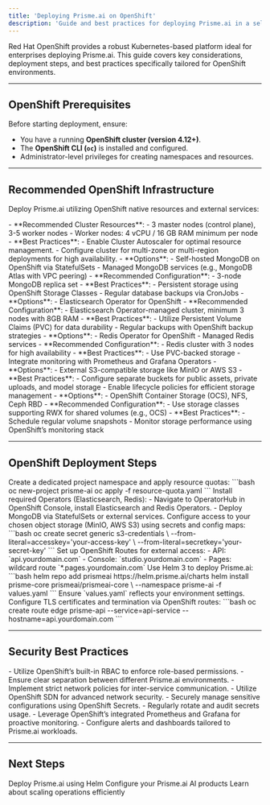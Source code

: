 ```yaml
---
title: 'Deploying Prisme.ai on OpenShift'
description: 'Guide and best practices for deploying Prisme.ai in a self-hosted environment on OpenShift.'
---
```


Red Hat OpenShift provides a robust Kubernetes-based platform ideal for enterprises deploying Prisme.ai. This guide covers key considerations, deployment steps, and best practices specifically tailored for OpenShift environments.

---

## OpenShift Prerequisites

Before starting deployment, ensure:

- You have a running **OpenShift cluster (version 4.12+)**.
- The **OpenShift CLI (`oc`)** is installed and configured.
- Administrator-level privileges for creating namespaces and resources.

---

## Recommended OpenShift Infrastructure

Deploy Prisme.ai utilizing OpenShift native resources and external services:

<AccordionGroup>

<Accordion title="OpenShift Cluster Configuration">
- **Recommended Cluster Resources**:
  - 3 master nodes (control plane), 3-5 worker nodes
  - Worker nodes: 4 vCPU / 16 GB RAM minimum per node
- **Best Practices**:
  - Enable Cluster Autoscaler for optimal resource management.
  - Configure cluster for multi-zone or multi-region deployments for high availability.
</Accordion>

<Accordion title="Database (MongoDB)">
- **Options**:
  - Self-hosted MongoDB on OpenShift via StatefulSets
  - Managed MongoDB services (e.g., MongoDB Atlas with VPC peering)
- **Recommended Configuration**:
  - 3-node MongoDB replica set
- **Best Practices**:
  - Persistent storage using OpenShift Storage Classes
  - Regular database backups via CronJobs
</Accordion>

<Accordion title="Search Engine (Elasticsearch)">
- **Options**:
  - Elasticsearch Operator for OpenShift
- **Recommended Configuration**:
  - Elasticsearch Operator-managed cluster, minimum 3 nodes with 8GB RAM
- **Best Practices**:
  - Utilize Persistent Volume Claims (PVC) for data durability
  - Regular backups with OpenShift backup strategies
</Accordion>

<Accordion title="Redis Cache">
- **Options**:
  - Redis Operator for OpenShift
  - Managed Redis services
- **Recommended Configuration**:
  - Redis cluster with 3 nodes for high availability
- **Best Practices**:
  - Use PVC-backed storage
  - Integrate monitoring with Prometheus and Grafana Operators
</Accordion>

<Accordion title="Object Storage (S3-Compatible)">
- **Options**:
  - External S3-compatible storage like MinIO or AWS S3
- **Best Practices**:
  - Configure separate buckets for public assets, private uploads, and model storage
  - Enable lifecycle policies for efficient storage management
</Accordion>

<Accordion title="Persistent Storage (OpenShift Storage Classes)">
- **Options**:
  - OpenShift Container Storage (OCS), NFS, Ceph RBD
- **Recommended Configuration**:
  - Use storage classes supporting RWX for shared volumes (e.g., OCS)
- **Best Practices**:
  - Schedule regular volume snapshots
  - Monitor storage performance using OpenShift’s monitoring stack
</Accordion>

</AccordionGroup>

---

## OpenShift Deployment Steps

<Steps>

<Step title="Create Project and Quotas">
Create a dedicated project namespace and apply resource quotas:
```bash
oc new-project prisme-ai
oc apply -f resource-quota.yaml
```
</Step>

<Step title="Set up Operators and Databases">
Install required Operators (Elasticsearch, Redis):
- Navigate to OperatorHub in OpenShift Console, install Elasticsearch and Redis Operators.
- Deploy MongoDB via StatefulSets or external services.
</Step>

<Step title="Deploy Object Storage Integration">
Configure access to your chosen object storage (MinIO, AWS S3) using secrets and config maps:
```bash
oc create secret generic s3-credentials \
  --from-literal=accesskey='your-access-key' \
  --from-literal=secretkey='your-secret-key'
```
</Step>

<Step title="Configure Routes and DNS">
Set up OpenShift Routes for external access:
- API: `api.yourdomain.com`
- Console: `studio.yourdomain.com`
- Pages: wildcard route `*.pages.yourdomain.com`
</Step>

<Step title="Deploy Prisme.ai via Helm">
Use Helm 3 to deploy Prisme.ai:
```bash
helm repo add prismeai https://helm.prisme.ai/charts
helm install prisme-core prismeai/prismeai-core \
  --namespace prisme-ai -f values.yaml
```
Ensure `values.yaml` reflects your environment settings.
</Step>

<Step title="Ingress & SSL with OpenShift Routes">
Configure TLS certificates and termination via OpenShift routes:
```bash
oc create route edge prisme-api --service=api-service --hostname=api.yourdomain.com
```
</Step>

</Steps>

---

## Security Best Practices

<CardGroup cols={2}>

<Card title="RBAC & Project Isolation" icon="shield-halved">
- Utilize OpenShift’s built-in RBAC to enforce role-based permissions.
- Ensure clear separation between different Prisme.ai environments.
</Card>

<Card title="Network Policies" icon="network-wired">
- Implement strict network policies for inter-service communication.
- Utilize OpenShift SDN for advanced network security.
</Card>

<Card title="Secrets Management" icon="key">
- Securely manage sensitive configurations using OpenShift Secrets.
- Regularly rotate and audit secrets usage.
</Card>

<Card title="Integrated Monitoring" icon="eye">
- Leverage OpenShift’s integrated Prometheus and Grafana for proactive monitoring.
- Configure alerts and dashboards tailored to Prisme.ai workloads.
</Card>

</CardGroup>

---

## Next Steps

<CardGroup cols={2}>
  <Card
    title="Helm Deployment"
    icon="ship"
    href="/self-hosting/kubernetes/helm"
  >
    Deploy Prisme.ai using Helm
  </Card>
  <Card title="Products Configuration" icon="store" href="/self-hosting/configuration/ai-store">
    Configure your Prisme.ai AI products
  </Card>
  <Card title="Operations Management" icon="scale-unbalanced" href="/self-hosting/operations/scaling">
    Learn about scaling operations efficiently
  </Card>

</CardGroup>
